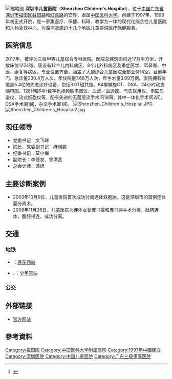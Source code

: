 {{notability unreferenced|time=2019-05-11T15:13:19+00:00}}
[[File:深圳市儿童医院LOGO.png|缩略图]]
'''深圳市儿童医院'''（'''Shenzhen Children's Hospital'''），位于[[中华人民共和国|中国]][[广东省|广东省]][[深圳市|深圳市]][[福田区|福田区]][[益田路|益田路]]和[[红荔路|红荔路]]的交界，隶属[[中国医科大学|中国医科大学]]。创建于1997年，1998年初正式开院，是一家集医疗、保健、科研、教学为一体的现代化综合性儿童医院和儿科急救中心，为深圳及周边十几个地区儿童提供医疗保健服务。

== 医院信息 ==
2017年，被评为三级甲等儿童综合专科医院。医院总建筑面积近17万平方米，开放床位1254张。现设有12个儿内科病区、8个儿外科病区及重症医学、耳鼻喉、中医、康复等病区，专业设置齐全，涵盖了大型综合儿童医院全部业务科室。目前年门、急诊量230.4万人次，年住院量7.68万人次，年手术量3.09万例。医院拥有价值逾5.4亿的先进诊疗设备，包括3.0T磁共振、64排螺旋CT、DSA、24小时动态脑电图、128H和64H数字化视频脑电图仪、血滤／血透器、气质联用仪、串联质谱仪、流式细胞仪等，配有先进的无菌层流手术间19间，其中一体化手术间2间，DSA手术间1间，杂交手术室1间。<ref>{{Cite web|url=http://www.szkid.com.cn/html/jsp/guide/guide_txt.jsp?intro_id=12008061000001&module_id=32005080400001&moduleitem_id=6|title=医院简介-深圳市儿童医院|accessdate=|author=|date=|publisher=|archive-date=2018-09-29|archive-url=https://web.archive.org/web/20180929182324/http://szkid.com.cn/html/jsp/guide/guide_txt.jsp?intro_id=12008061000001&module_id=32005080400001&moduleitem_id=6|dead-url=no}}</ref>[[File:Shenzhen_Children's_Hospital.JPG|thumb]]
[[File:Shenzhen_Children's_Hospital2.jpg|thumb]]

== 现任领导 ==

* 党委书记：文飞球
*院长、党委副书记：麻晓鹏
*纪委书记：莫小梅
* 副院长：李德发、曾洪武
*总会计师：谭旭

==主要诊断案例==
* 2003年10月9日，儿童医院首次成功分离连体双胞胎，这是深圳市的首例连体婴分离术。
* 2008年11月26日，儿童医院为连体女婴庞书雯和庞书婷手术分离，肚脐连体，腹腔相连，成功分离。

== 交通 ==

=== 地铁 ===
*{{深圳地铁|2|cl}}：[[莲花西站|莲花西站]]
*{{深圳地铁|3|cl}}、{{深圳地铁|4|cl}}：[[少年宮站|少年宫站]]

=== 公交 ===
{{深圳公交巴士列表|车站名=儿童医院|10|38|60|71|107|236|M183|M262|M390|M588|N9|高快28}}
{{深圳公交巴士列表|车站名=莲花山公园|38|41|60|71|107|108|111|215|236|322|E18|M105|M173|M390|M391|M555|N9|高快28}}

==外部链接==
*[http://www.szkid.com.cn/ 官方网站] {{Wayback|url=http://www.szkid.com.cn/ |date=20210125074950 }}

==參考資料==
{{reflist}}

[[Category:福田区|Category:福田区]]
[[Category:中国医科大学附属医院|Category:中国医科大学附属医院]]
[[Category:1997年中國建立|Category:1997年中國建立]]
[[Category:深圳医院|Category:深圳医院]]
[[Category:中国儿童医院|Category:中国儿童医院]]
[[Category:广东三级甲等医院|Category:广东三级甲等医院]]